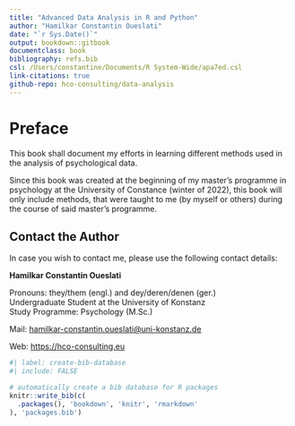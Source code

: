 ```yaml
---
title: "Advanced Data Analysis in R and Python"
author: "Hamilkar Constantin Oueslati"
date: "`r Sys.Date()`"
output: bookdown::gitbook
documentclass: book
bibliography: refs.bib
csl: /Users/constantine/Documents/R System-Wide/apa7ed.csl
link-citations: true
github-repo: hco-consulting/data-analysis
---
```


# Preface {.unnumbered}

This book shall document my efforts in learning different methods used in the analysis of psychological data.

Since this book was created at the beginning of my master's programme in psychology at the University of Constance (winter of 2022), this book will only include methods, that were taught to me (by myself or others) during the course of said master's programme.

## Contact the Author {.unnumbered}

In case you wish to contact me, please use the following contact details:

**Hamilkar Constantin Oueslati**

Pronouns: they/them (engl.) and dey/deren/denen (ger.)\
Undergraduate Student at the University of Konstanz\
Study Programme: Psychology (M.Sc.)\

Mail: [hamilkar-constantin.oueslati\@uni-konstanz.de](mailto:hamilkar-constantin.oueslati@uni-konstanz.de?subject=Regarding%20the%20Book%20%22Advanced%20Data%20Analysis%20in%20R%20and%20Python%22&body=Dear%20Hamilkar%20Constantin%20Oueslati%2C%0D%0A "Mail an Hamilkar Constantin Oueslati")

Web: <https://hco-consulting.eu>

```r
#| label: create-bib-database
#| include: FALSE

# automatically create a bib database for R packages
knitr::write_bib(c(
  .packages(), 'bookdown', 'knitr', 'rmarkdown'
), 'packages.bib')
```
